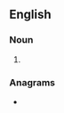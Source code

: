 {{also|thêtas}}

==English==

===Noun===
{{head|en|noun plural form}}

# {{plural of|theta|lang=en}}

===Anagrams===
* {{l|en|hatest}}